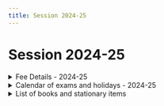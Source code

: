 ```yaml
---
title: Session 2024-25
---
```


# Session 2024-25

<details><summary>Fee Details - 2024-25</summary>

<b>Important Points regarding fees deposit:</b>

1. The fee should be deposited only at the school office.
2. For every month the tuition fee can be deposited only on 5th or 6th of that month (or the next available working day in case of holiday).
3. Late fee fine will be collected at Rs. 50 per day after the last date of the fee deposit.

<b>फीस सम्बन्धी महत्वपूर्ण सूचनाएँ:</b>

1. शुल्क केवल विद्यालय कार्यालय में ही जमा किया जाएगा।
2. हर महीने का शुल्क उसी महीने की 5 या 6 तारीख (छुट्टी होने पर अगले कार्य दिवस पर)  पर ही जमा किया जा सकता है।
3. निर्धारित तिथि के बाद शुल्क जमा करने पर प्रतिदिन रु. 50 का विलंब शुल्क लगेगा।

|   || Nursery to UKG | Class 1 and 2 | Class 3 to 5 | Class 6 to 8 |
|---------------------------|------------------------|----------------|---------------|--------------|--------------|
| For new admission student | Registration fee (Only one time)   |||   ₹ 3000/- |          ₹ 3000/- |         ₹ 3000/- |         ₹ 3000/- |
|   | Annual Development Fee |           ₹ 6600/- |          ₹ 8050/- |         ₹ 8650/- |         ₹ 9200/- |
|   | Monthly Tuition Fee|           ₹ 1100/- |          ₹ 1210/- |         ₹ 1320/- |         ₹ 1430/- |
| For existing student  | Annual Development Fee |           ₹ 6600/- |          ₹ 8050/- |         ₹ 8650/- |         ₹ 9200/- |
|   | Monthly Tuition Fee|           ₹ 1100/- |          ₹ 1210/- |         ₹ 1320/- |         ₹ 1430/- |
</details>

<details><summary>Calendar of exams and holidays - 2024-25</summary>
Holidays as per the <a href="https://uk.gov.in/anouncement/3964">notification of Gazetted and Restricted Holidays</a> by the Government of Uttarakhand.

| Month  | Date |   Description |
|-----------|------------------------------------|------------------------------------|
|   |||
| April | 9 April| चेट्टीचंद (अवकाश) |
|   | 11 April   | ईद-उल-फितर (अवकाश) |
|   | 13 April   | बैशाखी (विद्यालय में आयोजन)   |
|   | 17 April   | राम नवमी (अवकाश)   |
|   | 19 April   | लोकसभा चुनाव (अवकाश)   |
| May   | 3 May  | शहीद केशरी चंद बलिदान दिवस (विद्यालय में श्रद्धांजली कार्यक्रम)  |
|   | 23 May | बुद्ध पूर्णिमा (अवकाश) |
| June  | 31th May - 30th June   | ग्रीष्मकालीन अवकाश (Summer Vacation) |
| July  | 5th July - 9th July| Unit Test - 1  |
|   | 16th July  | हरेला - (अवकाश) |
|   | 17th July  | मुहर्रम - (अवकाश)|
|   | 20th July  | Unit Test -1 Report card show and First Parent Teacher Meeting (PTM)   |
| August| 15th August| स्वतंत्रता दिवस आयोजन |
|   | 19th August| रक्षाबंधन - (अवकाश)  |
|   | 26th August| श्री कृष्ण जन्माष्टमी -(अवकाश)  |
| September | 5th September  | शिक्षक दिवस (विद्यालय मेंं आयोजन समारोह)   |
|   | 16th September | ईद-ए-मिलाद  - (अवकाश) |
|   | 17th Septebmer | विश्वकर्मा पूजा - (अवकाश) |
|   | 20th September - 26th September   | Mid-Term Examination   |
| October | 1st October | Winter school time change |
|   | 2nd October| गाँधी जयन्ती आयोजन   |
|   | 5th October| Student Lead Conference, Mid Term Report card show and Second Parent Teacher Meeting (PTM)   |
|   | 11th October-13 October| दशहरा (अवकाश)  |
|   | 17th October   | वाल्मीकि जयन्ती (अवकाश)  |
|   | 30th October - 2nd November| दीपावली (अवकाश)|
| November  | 9th November  | राज्य स्थापना दिवस (आयोजन समारोह) |
|   | 12th November  | इगास - (अवकाश) |
|   | 14th November  | बैकुंठ चतुर्दशी - (अवकाश)   |
|   | 15th November  | नानक जयंती - (अवकाश)|
|   | 16th November  | Annual Function|
| December  | 6th December   | गुरु तेग बहादुर जयंती (अवकाश)   |
|   | 18th December - 21st December  | Unit Test - 2  |
|   | 25th December  | क्रिसमस (अवकाश) |
|   | 31st December  | Unit Test -2 Report card show and Third Parent Teacher Meeting (PTM) |
| January   | 1st January - 14th January | शीतकालीन अवकाश  (Winter Vacation)|
|   | 26th January   | गणतंत्र दिवस समारोह  |
| February  | 12th February  | रविदास जयंती (अवकाश)|
|   | 14th February  | बसंत पंचमी (विद्यालय में सरस्वती पूजा का आयोजन)   |
|   | 26th February  | महाशिवरात्रि (अवकाश)|
| March | 6th March-12th March   | End-Term Examination   |
|   | 21st March | End Term Report Card Show and Fourth Parent Teacher Meeting (PTM)   |
</details>

<details><summary>List of books and stationary items</summary>

<Tabs>
<TabItem value="Pre-Primary" label="Nursery/LKG/UKG" default>

| Class  | Book Set |   Stationary Items |
|-----------|------------------------------------|------------------------------------|
|   |||
| Nursery | <b><u>PROPEL Little Wonder Series Books  - Nursery </u></b><br/> <ul> <li> English Literacy (Coursebook and workbook) </li>  <li> Understanding Our World (Coursebook and workbook) </li> <li> Numeracy (Coursebook and workbook) </li> <li> हिंदी (पाठ्यपुस्तक, कार्यपत्रक) </li> </ul>| <ul><li> 3-in-1 notebook - 1 No. </li> <li> Crayon colors - 1 packet </li></ul> |
|  LKG |  <b><u>PROPEL Little Wonder Series Books  - LKG </u></b><br/> <ul> <li> English Literacy (Coursebook and workbook) </li>  <li>  Understanding Our World (Coursebook and workbook)</li>  <li> Numeracy (Coursebook and workbook) </li>  <li> हिंदी (पाठ्यपुस्तक, कार्यपत्रक)  </li> </ul> | <ul><li> 3-in-1 notebook - 1 No. </li> <li> Crayon colors - 1 packet </li></ul> |
|  UKG |  <b><u>PROPEL Little Wonder Series Books  - UKG </u></b><br/>  <ul> <li> English Literacy (Coursebook and workbook) </li>  <li>  Understanding Our World (Coursebook and workbook)</li>  <li> Numeracy (Coursebook and workbook) </li>  <li> हिंदी (पाठ्यपुस्तक, कार्यपत्रक)  </li> </ul>  | <ul><li> 3-in-1 notebook - 1 No. </li> <li> Crayon colors - 1 packet  </li></ul> |
</TabItem>
<TabItem value="1-2" label="Classes 1-2">

| Class  | Book Set |   Stationary Items |
|-----------|------------------------------------|------------------------------------|
|   |||
    | Class 1 |<ul> <li> Mathematics - 1 (Student Advisor Series)  </li>  <li>  भाषा गौरव - १ (विद्या प्रकाशन)</li>  <li> व्याकरण वाटिका - १ (विद्या प्रकाशन) </li>  <li> ELGA Reader and Workbook - Level 3 -(LEADS) </li> <li> Green World - 1 (Yugansh) </li> <li> खेल-खेल में योग  (दिव्य प्रकाशन लि.) </li>  <li> Coding and Computational Skills  1 -(LEADS) </li>  <li> Know and Grow with Derek - 1 (Pearson) </li> </ul> | <ul> <li> Four ruled notebook - 1 No. </li>  <li> Two ruled notebook - 1 No. </li>  <li> Math ruled notebook - 1 No. </li>  <li> One sided four ruled notebook - 1 No. </li>  <li> Drawing notebook - 1 No. </li>  <li> Pencil colors, Crayon colors, Pencil - H1B </li> </ul> |
| Class 2 |<ul> <li> Mathematics - 2 (Student Advisor Series)  </li>  <li> भाषा गौरव - २  (विद्या प्रकाशन)</li>  <li> व्याकरण वाटिका - २  (विद्या प्रकाशन) </li>  <li> ELGA Reader and Workbook - Level 6 -(LEADS) </li> <li> Green World - 2 (Yugansh) </li> <li> खेल-खेल में योग  (दिव्य प्रकाशन लि.) </li>  <li> Coding and Computational Skills  2 -(LEADS) </li>  <li> Know and Grow with Derek - 2 (Pearson) </li> </ul> | <ul> <li> Four ruled notebook - 1 No. </li>  <li> Two ruled notebook - 1 No. </li>  <li> Math ruled notebook - 1 No. </li>  <li> One sided four ruled notebook - 1 No. </li>  <li> Drawing notebook - 1 No. </li>  <li> Pencil colors, Crayon colors, Pencil - H1B </li> </ul> |
</TabItem>
<TabItem value="3-5" label="Classes 3-5">

| Class  | Book Set |   Stationary Items |
|-----------|------------------------------------|------------------------------------|
|   |||
| Class 3 | <ul> <li> Mathematics - 3 (Student Advisor Series)  </li> <li> Looking Around Us - III (NCERT) </li>  <li> भाषा गौरव - 3 (विद्या प्रकाशन) </li>  <li> व्याकरण वाटिका - 3 (विद्या प्रकाशन) </li>  <li> बाल संस्कृतम् -प्रथमः भागः(उत्तराखण्ड राज्य हेतु) </li>  <li> ELGA Reader and Workbook - Level 9 -(LEADS) </li>  <li> आओ सीखें योग - 1 (दिव्य प्रकाशन लि.) </li>  <li> Coding and Computational Skills  3 -(LEADS) </li>  <li> Know and Grow with Derek - 3 (PEARSON) </li> </ul> | <ul> <li> Four ruled notebook - 1 No. </li>  <li> Two ruled notebook - 3 No. </li>  <li> One sided four ruled notebook - 1 No. </li>  <li> Drawing notebook - 1 No. </li>  <li> Pencil colors, Crayon colors, Pencil - H1B </li> </ul>  |
| Class 4 | <ul> <li> Mathematics - 4 (Student Advisor Series)  </li> <li> Looking Around Us - IV (NCERT) </li>  <li> भाषा गौरव - 4 (विद्या प्रकाशन) </li>  <li> व्याकरण वाटिका - 4 (विद्या प्रकाशन) </li>  <li> बाल संस्कृतम् - द्वितीय: भागः(उत्तराखण्ड राज्य हेतु) </li>  <li> ELGA Reader and Workbook - Level 11 -(LEADS) </li>  <li> आओ सीखें योग - 2 (दिव्य प्रकाशन लि.) </li>  <li> Coding and Computational Skills  4 -(LEADS) </li>  <li> Know and Grow with Derek - 4 (PEARSON) </li> </ul> | <ul> <li> Two ruled notebook - 5 No. </li>  <li> Drawing notebook - 1 No. </li>  <li> Rough notebook - 1 No. </li>  <li> Geometry Box - 1 No. </li>  <li> Pencil colors, Water based colors </li>  <li> Ink Pen/ Gel Pen/Pilot Pen </li>  <li> *Ball pens are not allowed. </li> </ul>  |
| Class 5 | <ul> <li> Mathematics - 5 (Student Advisor Series)  </li> <li> Looking Around Us - V (NCERT) </li>  <li> भाषा गौरव - 5 (विद्या प्रकाशन) </li>  <li> व्याकरण वाटिका - 5 (विद्या प्रकाशन) </li>  <li> बाल संस्कृतम् - तृतीयः भागः(उत्तराखण्ड राज्य हेतु) </li>  <li> ELGA Reader and Workbook - Level 13 -(LEADS) </li>  <li> आओ सीखें योग - 3 (दिव्य प्रकाशन लि.) </li>  <li> Coding and Computational Skills  5 -(LEADS) </li>  <li> Know and Grow with Derek - 5 (PEARSON) </li> </ul> | <ul> <li> Two ruled notebook - 5 No. </li>  <li> Drawing notebook - 1 No. </li>  <li> Rough notebook - 1 No. </li>  <li> Geometry Box - 1 No. </li>  <li> Pencil colors, Water based colors </li>  <li> Ink Pen/ Gel Pen/Pilot Pen </li>  <li> *Ball pens are not allowed. </li> </ul>  |
</TabItem>
<TabItem value="6-8" label="Classes 6-8">

| Class  | Book Set |   Stationary Items |
|-----------|------------------------------------|------------------------------------|
|   |||
| Class 6 | <ul> <li> Active Maths - 6 (LEADS) </li>  <li> Active English - 6 (LEADS) </li>  <li> Active Science - 6 (LEADS) </li>  <li> Active SST - 6 (LEADS) </li>  <li> सम्पूर्ण हिंदी - 6 (LEADS) </li>  <li>  Oxford World Atlas </li>  <li> आमोदिनी - प्रथमः भागः  (SCERT) </li>  <li> योग एवं स्वास्थ्य - १ (दिव्य प्रकाशन लि.) </li>  <li> Coding and Computational Skills  6 - (LEADS) </li>  <li> Know and Grow with Derek - 6 (PEARSON) </li> </ul> | <ul><li> Two ruled notebook - 8 No. </li>  <li>  Drawing notebook - 1 No. </li>  <li> Rough notebook - 1 No. </li>  <li> Geometry Box - 1 No. </li>  <li> Pencil colors, Water based colors </li>  <li> Ink Pen/ Gel Pen/Pilot Pen </li>  <li> *Ball pens are not allowed. </li> </ul>  |
| Class 7 | <ul> <li> Active Maths - 7 (LEADS) </li>  <li> Active English - 7 (LEADS) </li>  <li> Active Science - 7 (LEADS) </li>  <li> Active SST - 7 (LEADS) </li>  <li> सम्पूर्ण हिंदी - 7 (LEADS) </li>  <li>  Oxford World Atlas </li>  <li> आमोदिनी - द्वितीयः भागः  (SCERT) </li>  <li> योग एवं स्वास्थ्य - २ (दिव्य प्रकाशन लि.) </li>  <li> Coding and Computational Skills  7 - (LEADS) </li>  <li> Know and Grow with Derek - 7 (PEARSON) </li> </ul> | <ul><li> Two ruled notebook - 8 No. </li>  <li>  Drawing notebook - 1 No. </li>  <li> Rough notebook - 1 No. </li>  <li> Geometry Box - 1 No. </li>  <li> Pencil colors, Water based colors </li>  <li> Ink Pen/ Gel Pen/Pilot Pen </li>  <li> *Ball pens are not allowed. </li> </ul>  |
| Class 8 | <ul> <li> Active Maths - 8 (LEADS) </li>  <li> Active English - 8 (LEADS) </li>  <li> Active Science - 8 (LEADS) </li>  <li> Active SST - 8 (LEADS) </li>  <li> सम्पूर्ण हिंदी - 8 (LEADS) </li>  <li> Oxford World Atlas </li>  <li> आमोदिनी - तृतीयः भागः  (SCERT) </li>  <li> योग एवं स्वास्थ्य - ३ (दिव्य प्रकाशन लि.) </li>  <li> Coding and Computational Skills  8 - (LEADS) </li>  <li> Know and Grow with Derek - 8 (PEARSON) </li> </ul> | <ul><li> Two ruled notebook - 8 No. </li>  <li> Drawing notebook - 1 No. </li>  <li> Rough notebook - 1 No. </li>  <li> Geometry Box - 1 No. </li>  <li> Pencil colors, Water based colors </li>  <li> Ink Pen/ Gel Pen/Pilot Pen </li>  <li> *Ball pens are not allowed. </li> </ul>  |
</TabItem>
</Tabs>
</details>


<!--
<details><summary>Open to view Languages related Teaching resources</summary>

</details>



<details><summary>Open to view Maths and Logic related Teaching resources</summary>

</details>



<details><summary>Open to view Science/EVS related Teaching resources</summary>

</details>
-->

